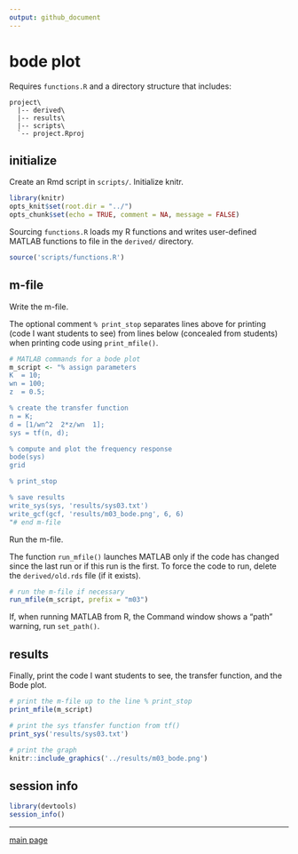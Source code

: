 ```yaml
---
output: github_document
---
```


# bode plot

Requires `functions.R` and a directory structure that includes: 

```
project\
  |-- derived\
  |-- results\
  |-- scripts\
  `-- project.Rproj
```

## initialize

Create an Rmd script in `scripts/`. Initialize knitr. 

```r
library(knitr)
opts_knit$set(root.dir = "../")
opts_chunk$set(echo = TRUE, comment = NA, message = FALSE)
```

Sourcing `functions.R ` loads my R functions and writes user-defined MATLAB functions to file in the `derived/`  directory. 

```r
source('scripts/functions.R')
```


## m-file 

Write the m-file. 

The optional comment `% print_stop` separates lines above for printing (code I want students to see) from lines below (concealed from students) when printing code using `print_mfile()`. 

```r
# MATLAB commands for a bode plot
m_script <- "% assign parameters
K  = 10;
wn = 100;
z  = 0.5;

% create the transfer function
n = K;
d = [1/wn^2  2*z/wn  1];
sys = tf(n, d);

% compute and plot the frequency response
bode(sys)
grid

% print_stop 

% save results
write_sys(sys, 'results/sys03.txt')
write_gcf(gcf, 'results/m03_bode.png', 6, 6)
"# end m-file
```

Run the m-file. 

The function `run_mfile()` launches MATLAB only if the code has changed since the last run or if this run is the first. To force the code to run, delete the `derived/old.rds` file (if it exists).  

```r
# run the m-file if necessary
run_mfile(m_script, prefix = "m03")
```

If, when running MATLAB from R, the Command window shows a "path" warning, run `set_path()`. 

## results 

Finally, print the code I want students to see,  the transfer function,  and the Bode plot.  

```r
# print the m-file up to the line % print_stop
print_mfile(m_script)

# print the sys tfansfer function from tf()
print_sys('results/sys03.txt')

# print the graph
knitr::include_graphics('../results/m03_bode.png')
```


## session info

```r
library(devtools)
session_info()
```

--- 
[main page](../README.md)
